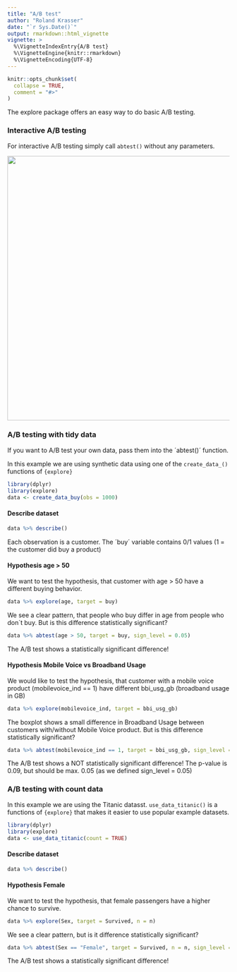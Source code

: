 ```yaml
---
title: "A/B test"
author: "Roland Krasser"
date: "`r Sys.Date()`"
output: rmarkdown::html_vignette
vignette: >
  %\VignetteIndexEntry{A/B test}
  %\VignetteEngine{knitr::rmarkdown}
  %\VignetteEncoding{UTF-8}
---
```


```r
knitr::opts_chunk$set(
  collapse = TRUE,
  comment = "#>"
)
```

The explore package offers an easy way to do basic A/B testing.

### Interactive A/B testing

For interactive A/B testing simply call `abtest()` without any parameters.

![](../man/figures/abtest-shiny.png){width=600px}

### A/B testing with tidy data

If you want to A/B test your own data, pass them into the ´abtest()´ function.

In this example we are using synthetic data using one of the `create_data_()` functions of `{explore}` 

```r
library(dplyr)
library(explore)
data <- create_data_buy(obs = 1000)
```

#### Describe dataset

```r
data %>% describe()
```

Each observation is a customer. The ´buy´ variable contains 0/1 values (1 = the customer did buy a product)

#### Hypothesis age > 50

We want to test the hypothesis, that customer with age > 50 have a different buying behavior.

```r
data %>% explore(age, target = buy)
```

We see a clear pattern, that people who buy differ in age from people who don´t buy. But is this difference statistically significant?

```r
data %>% abtest(age > 50, target = buy, sign_level = 0.05)
```

The A/B test shows a statistically significant difference!

#### Hypothesis Mobile Voice vs Broadband Usage

We would like to test the hypothesis, that customer with a mobile voice product (mobilevoice_ind == 1) have different bbi_usg_gb (broadband usage in GB)


```r
data %>% explore(mobilevoice_ind, target = bbi_usg_gb)
```

The boxplot shows a small difference in Broadband Usage between customers with/without Mobile Voice product. But is this difference statistically significant?

```r
data %>% abtest(mobilevoice_ind == 1, target = bbi_usg_gb, sign_level = 0.05)
```

The A/B test shows a NOT statistically significant difference! The p-value is 0.09, but should be max. 0.05 (as we defined sign_level = 0.05)

### A/B testing with count data

In this example we are using the Titanic datasst. `use_data_titanic()` is a functions of `{explore}` that makes it easier to use popular example datasets.

```r
library(dplyr)
library(explore)
data <- use_data_titanic(count = TRUE)
```

#### Describe dataset
 
```r
data %>% describe()
```

#### Hypothesis Female

We want to test the hypothesis, that female passengers have a higher chance to survive.

```r
data %>% explore(Sex, target = Survived, n = n)
```

We see a clear pattern, but is it difference statistically significant?

```r
data %>% abtest(Sex == "Female", target = Survived, n = n, sign_level = 0.05)
```

The A/B test shows a statistically significant difference!
